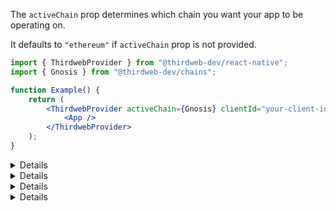 
The `activeChain` prop determines which chain you want your app to be operating on.

It defaults to `"ethereum"` if `activeChain` prop is not provided.

```jsx
import { ThirdwebProvider } from "@thirdweb-dev/react-native";
import { Gnosis } from "@thirdweb-dev/chains";

function Example() {
	return (
		<ThirdwebProvider activeChain={Gnosis} clientId="your-client-id">
			<App />
		</ThirdwebProvider>
	);
}
```

<Details id="using-default-chain" summary="Using a default supported chain">

If you are using one of our <a href="#default-chains">default chains</a>, provide the name of the chain as a `string` to the `activeChain` prop.

<DefaultChainsMDX />

```jsx
import { ThirdwebProvider } from "@thirdweb-dev/react-native";

function App() {
	return (
		<ThirdwebProvider activeChain="ethereum" clientId="your-client-id">
			<YourApp />
		</ThirdwebProvider>
	);
}
```

</Details>

<Details id="using-chains-package" summary="Import a chain from chains package">

If the chain you are looking for is not one of default supported chains, you can import a chain from the [@thirdweb-dev/chains](https://github.com/thirdweb-dev/js/tree/main/packages/chains) package which has 1000+ chains.

```jsx
import { ThirdwebProvider } from "@thirdweb-dev/react-native";
import { Mumbai } from "@thirdweb-dev/chains";

function App() {
	return (
		<ThirdwebProvider activeChain={Mumbai} clientId="your-client-id">
			<YourApp />
		</ThirdwebProvider>
	);
}
```

### Override Default Values

Override the default values (such as an RPC URL) for any given chain.

<Callout variant='info'>
By default, the `@thirdweb-dev/chains` provides free-to-use RPCs. No configuration required!

[View the default RPC URLs for each network](https://github.com/thirdweb-dev/js/tree/main/packages/chains/chains).

</Callout>

Using the [spread syntax](https://developer.mozilla.org/en-US/docs/Web/JavaScript/Reference/Operators/Spread_syntax),
you can override any properties of a chain, such as the `rpc` field.

```jsx
import { ThirdwebProvider } from "@thirdweb-dev/react-native";
import { Mumbai } from "@thirdweb-dev/chains";

const activeChain = {
	...Mumbai,
	rpc: ["https://<your-rpc-to-use>.com"], // Override the "rpc" field.
	// ... Override any other fields you want to customize.
};

const App = () => {
	return (
		<ThirdwebProvider activeChain={activeChain}>
			<YourApp />
		</ThirdwebProvider>
	);
};
```

</Details>

<Details id="create-custom-chain" summary="Specify a custom chain">

If your chain is not included in the `@thirdweb-dev/chains` package,
you can provide the chain information yourself to the `activeChain` prop.

```jsx
import { ThirdwebProvider } from "@thirdweb-dev/react-native";

const customChain = {
	// Required information for connecting to the network
	chainId: 59140, // Chain ID of the network
	rpc: ["<your-rpc-url-here>"], // Array of RPC URLs to use

	// Information for adding the network to your wallet (how it will appear for first time users) === \\
	// Information about the chain's native currency (i.e. the currency that is used to pay for gas)
	nativeCurrency: {
		decimals: 18,
		name: "Consensys ETH",
		symbol: "crETH",
	},
	shortName: "czkevm", // Display value shown in the wallet UI
	slug: "consensys", // Display value shown in the wallet UI
	testnet: true, // Boolean indicating whether the chain is a testnet or mainnet
	chain: "ConsenSys", // Name of the network
	name: "ConsenSys zkEVM Testnet", // Name of the network
};

const App = () => {
	return (
		<ThirdwebProvider activeChain={customChain}>
			<YourApp />
		</ThirdwebProvider>
	);
};
```

</Details>

<Details summary="Local Node" id='local-node'>

If you are running a local node using a tool such as [Hardhat](https://hardhat.org/hardhat-network/docs/overview) or
[Anvil](https://github.com/foundry-rs/foundry/blob/master/anvil/README.md),
provide `"localhost"` as the `activeChain` prop, (or `Localhost` imported from `@thirdweb-dev/chains`).

[Deploy](/contracts/deploy/overview) or [import](https://thirdweb.com/dashboard/contracts) your contracts to the dashboard to interact with them.

```jsx
import { ThirdwebProvider } from "@thirdweb-dev/react-native";

function MyApp() {
	return (
		<ThirdwebProvider activeChain="localhost">
			<YourApp />
		</ThirdwebProvider>
	);
}
```

</Details>
